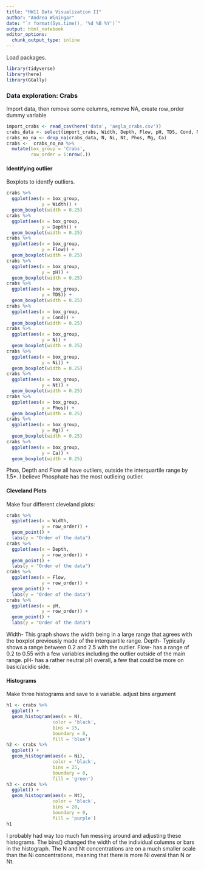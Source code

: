 ```yaml
---
title: "HW11 Data Visualization II"
author: "Andrea Winingar"
date: "`r format(Sys.time(), '%d %B %Y')`"
output: html_notebook
editor_options: 
  chunk_output_type: inline
---
```


Load packages.

```r
library(tidyverse)
library(here)
library(GGally)
```

### Data exploration: Crabs

Import data, then remove some columns, remove NA, create row_order dummy variable

```r
import_crabs <- read_csv(here('data', 'aegla_crabs.csv'))
crabs_data <- select(import_crabs, Width, Depth, Flow, pH, TDS, Cond, N, Ni, Nt, Phos, Mg, Ca)
crabs_no_na <- drop_na(crabs_data, N, Ni, Nt, Phos, Mg, Ca)
crabs <-  crabs_no_na %>% 
  mutate(box_group = 'Crabs',
         row_order = 1:nrow(.))
```

#### Identifying outlier

Boxplots to identfy outliers.

```r
crabs %>% 
  ggplot(aes(x = box_group, 
             y = Width)) +
  geom_boxplot(width = 0.25)
crabs %>% 
  ggplot(aes(x = box_group, 
             y = Depth)) +
  geom_boxplot(width = 0.25)
crabs %>% 
  ggplot(aes(x = box_group, 
             y = Flow)) +
  geom_boxplot(width = 0.25)
crabs %>% 
  ggplot(aes(x = box_group, 
             y = pH)) +
  geom_boxplot(width = 0.25)
crabs %>% 
  ggplot(aes(x = box_group,
             y = TDS)) +
  geom_boxplot(width = 0.25)
crabs %>% 
  ggplot(aes(x = box_group, 
             y = Cond)) +
  geom_boxplot(width = 0.25)
crabs %>% 
  ggplot(aes(x = box_group, 
             y = N)) +
  geom_boxplot(width = 0.25)
crabs %>% 
  ggplot(aes(x = box_group, 
             y = Ni)) +
  geom_boxplot(width = 0.25)
crabs %>% 
  ggplot(aes(x = box_group, 
             y = Nt)) +
  geom_boxplot(width = 0.25)
crabs %>% 
  ggplot(aes(x = box_group, 
             y = Phos)) +
  geom_boxplot(width = 0.25)
crabs %>% 
  ggplot(aes(x = box_group, 
             y = Mg)) +
  geom_boxplot(width = 0.25)
crabs %>% 
  ggplot(aes(x = box_group, 
             y = Ca)) +
  geom_boxplot(width = 0.25)
```

Phos, Depth and Flow all have outliers, outside the interquartile range by 1.5*. I believe Phosphate has the most outlieing outlier. 


#### Cleveland Plots

Make four different cleveland plots:

```r
crabs %>% 
  ggplot(aes(x = Width,
             y = row_order)) +
  geom_point() +
  labs(y = "Order of the data")
crabs %>% 
  ggplot(aes(x = Depth,
             y = row_order)) +
  geom_point() +
  labs(y = "Order of the data")
crabs %>% 
  ggplot(aes(x = Flow,
             y = row_order)) +
  geom_point() +
  labs(y = "Order of the data")
crabs %>% 
  ggplot(aes(x = pH,
             y = row_order)) +
  geom_point() +
  labs(y = "Order of the data")
```

Width- This graph shows the width being in a large range that agrees with the boxplot previously made of the interquartile range. Depth- Typically shows a range between 0.2 and 2.5 with the outlier. Flow- has a range of 0.2 to 0.55 with a few variables including the outlier outside of the main range. pH- has a rather neutral pH overall, a few that could be more on  basic/acidic side.

#### Histograms

Make three histograms and save to a variable. adjust bins argument

```r
h1 <- crabs %>% 
  ggplot() +
  geom_histogram(aes(x = N),
                 color = 'black',
                 bins = 15,
                 boundary = 0,
                 fill = 'blue')
h2 <- crabs %>% 
  ggplot() +
  geom_histogram(aes(x = Ni),
                 color = 'black',
                 bins = 25,
                 boundary = 0,
                 fill = 'green')
h3 <- crabs %>% 
  ggplot() +
  geom_histogram(aes(x = Nt),
                 color = 'black',
                 bins = 20,
                 boundary = 0,
                 fill = 'purple')
h1
```

I probably had way too much fun messing around and adjusting these histograms. The bins() changed the width of the individual columns or bars in the histograph. The N and Nt concentrations are on a much smaller scale than the Ni concentrations, meaning that there is more Ni overal than N or Nt.







